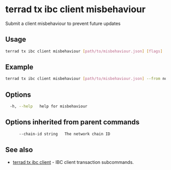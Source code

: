 # terrad tx ibc client misbehaviour

Submit a client misbehaviour to prevent future updates

## Usage

```sh Terrad
terrad tx ibc client misbehaviour [path/to/misbehaviour.json] [flags]
```

## Example

```sh Terrad
terrad tx ibc client misbehaviour [path/to/misbehaviour.json] --from node0 --home ../node0/<app>cli --chain-id $CID
```

## Options

```sh Terrad
  -h, --help   help for misbehaviour
```

## Options inherited from parent commands

```sh Terrad
      --chain-id string   The network chain ID
```

## See also

* [terrad tx ibc client](./terrad_tx_ibc_client.mdx)	 - IBC client transaction subcommands.


